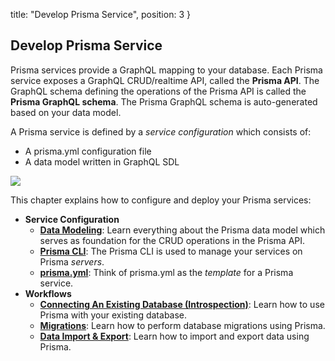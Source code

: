   title: "Develop Prisma Service",
  position: 3
}

## Develop Prisma Service

Prisma services provide a GraphQL mapping to your database. Each Prisma service exposes a GraphQL CRUD/realtime API, called the **Prisma API**. The GraphQL schema defining the operations of the Prisma API is called the **Prisma GraphQL schema**. The Prisma GraphQL schema is auto-generated based on your data model.

A Prisma service is defined by a _service configuration_ which consists of:

- A prisma.yml configuration file
- A data model written in GraphQL SDL

![](https://imgur.com/Gcnxs7r.png)

This chapter explains how to configure and deploy your Prisma services:

- **Service Configuration**
  - [**Data Modeling**](knul): Learn everything about the Prisma data model which serves as foundation for the CRUD operations in the Prisma API.
  - [**Prisma CLI**](alx4): The Prisma CLI is used to manage your services on Prisma _servers_.
  - [**prisma.yml**](5cy7): Think of prisma.yml as the _template_ for a Prisma service.
- **Workflows**
  - [**Connecting An Existing Database (Introspection)**](soi1): Learn how to use Prisma with your existing database.
  - [**Migrations**](asdf): Learn how to perform database migrations using Prisma.
  - [**Data Import & Export**](jsw9): Learn how to import and export data using Prisma.